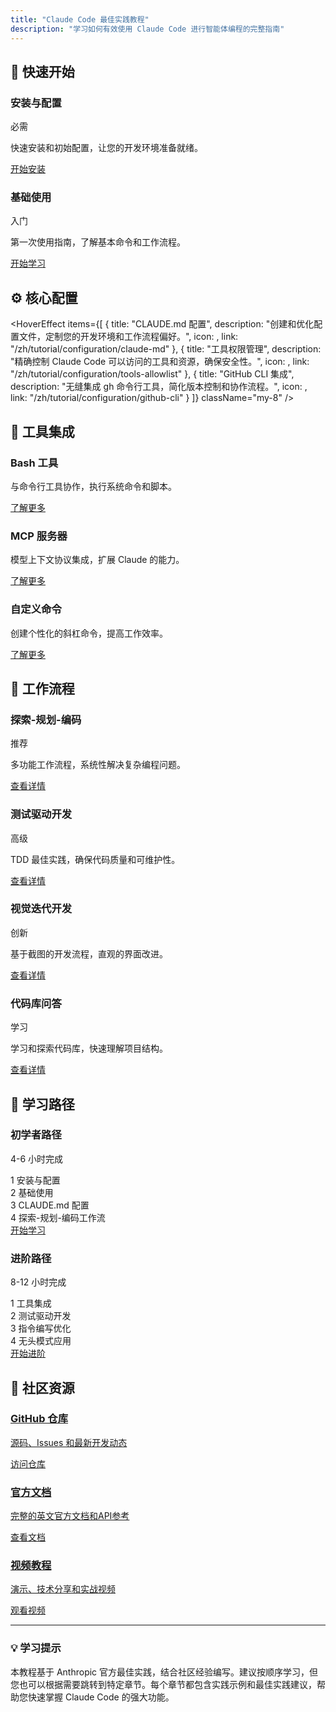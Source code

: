 ```yaml
---
title: "Claude Code 最佳实践教程"
description: "学习如何有效使用 Claude Code 进行智能体编程的完整指南"
---
```



## 🚀 快速开始

<div className="grid md:grid-cols-2 gap-6 my-8">
  <div className="group relative p-6 rounded-2xl bg-gradient-to-br from-green-50 to-emerald-50 dark:from-green-900/20 dark:to-emerald-900/20 border border-green-200 dark:border-green-800 hover:shadow-lg transition-all duration-300">
    <div className="flex items-center gap-3 mb-4">
      <div className="w-12 h-12 rounded-xl bg-green-100 dark:bg-green-900/50 flex items-center justify-center">
        <span className="icon-[lucide--download] text-2xl text-green-600 dark:text-green-400"></span>
      </div>
      <div>
        <h3 className="font-bold text-lg text-green-900 dark:text-green-100">安装与配置</h3>
        <span className="text-xs bg-green-200 dark:bg-green-800 text-green-800 dark:text-green-200 px-2 py-1 rounded-full">必需</span>
      </div>
    </div>
    <p className="text-green-700 dark:text-green-300 mb-4">快速安装和初始配置，让您的开发环境准备就绪。</p>
    <a href="/zh/tutorial/getting-started/installation" className="inline-flex items-center text-green-600 dark:text-green-400 font-medium">
      开始安装 <span className="icon-[lucide--arrow-right] ml-1 w-4 h-4"></span>
    </a>
  </div>

  <div className="group relative p-6 rounded-2xl bg-gradient-to-br from-blue-50 to-cyan-50 dark:from-blue-900/20 dark:to-cyan-900/20 border border-blue-200 dark:border-blue-800 hover:shadow-lg transition-all duration-300">
    <div className="flex items-center gap-3 mb-4">
      <div className="w-12 h-12 rounded-xl bg-blue-100 dark:bg-blue-900/50 flex items-center justify-center">
        <span className="icon-[lucide--play-circle] text-2xl text-blue-600 dark:text-blue-400"></span>
      </div>
      <div>
        <h3 className="font-bold text-lg text-blue-900 dark:text-blue-100">基础使用</h3>
        <span className="text-xs bg-blue-200 dark:bg-blue-800 text-blue-800 dark:text-blue-200 px-2 py-1 rounded-full">入门</span>
      </div>
    </div>
    <p className="text-blue-700 dark:text-blue-300 mb-4">第一次使用指南，了解基本命令和工作流程。</p>
    <a href="/zh/tutorial/getting-started/basic-usage" className="inline-flex items-center text-blue-600 dark:text-blue-400 font-medium">
      开始学习 <span className="icon-[lucide--arrow-right] ml-1 w-4 h-4"></span>
    </a>
  </div>
</div>

## ⚙️ 核心配置

<HoverEffect
  items={[
    {
      title: "CLAUDE.md 配置",
      description: "创建和优化配置文件，定制您的开发环境和工作流程偏好。",
      icon: <span className="icon-[lucide--settings]"></span>,
      link: "/zh/tutorial/configuration/claude-md"
    },
    {
      title: "工具权限管理",
      description: "精确控制 Claude Code 可以访问的工具和资源，确保安全性。",
      icon: <span className="icon-[lucide--shield-check]"></span>,
      link: "/zh/tutorial/configuration/tools-allowlist"
    },
    {
      title: "GitHub CLI 集成",
      description: "无缝集成 gh 命令行工具，简化版本控制和协作流程。",
      icon: <span className="icon-[mingcute--github-line]"></span>,
      link: "/zh/tutorial/configuration/github-cli"
    }
  ]}
  className="my-8"
/>

## 🔧 工具集成

<div className="grid md:grid-cols-3 gap-6 my-8">
  <div className="group relative p-6 rounded-2xl bg-gradient-to-br from-purple-50 to-violet-50 dark:from-purple-900/20 dark:to-violet-900/20 border border-purple-200 dark:border-purple-800 hover:shadow-lg transition-all duration-300">
    <div className="w-12 h-12 rounded-xl bg-purple-100 dark:bg-purple-900/50 flex items-center justify-center mb-4">
      <span className="icon-[lucide--terminal] text-2xl text-purple-600 dark:text-purple-400"></span>
    </div>
    <h3 className="font-bold text-lg text-purple-900 dark:text-purple-100 mb-2">Bash 工具</h3>
    <p className="text-purple-700 dark:text-purple-300 text-sm mb-4">与命令行工具协作，执行系统命令和脚本。</p>
    <a href="/zh/tutorial/tools-integration/bash-tools" className="inline-flex items-center text-purple-600 dark:text-purple-400 font-medium text-sm">
      了解更多 <span className="icon-[lucide--arrow-right] ml-1 w-4 h-4"></span>
    </a>
  </div>

  <div className="group relative p-6 rounded-2xl bg-gradient-to-br from-orange-50 to-amber-50 dark:from-orange-900/20 dark:to-amber-900/20 border border-orange-200 dark:border-orange-800 hover:shadow-lg transition-all duration-300">
    <div className="w-12 h-12 rounded-xl bg-orange-100 dark:bg-orange-900/50 flex items-center justify-center mb-4">
      <span className="icon-[lucide--network] text-2xl text-orange-600 dark:text-orange-400"></span>
    </div>
    <h3 className="font-bold text-lg text-orange-900 dark:text-orange-100 mb-2">MCP 服务器</h3>
    <p className="text-orange-700 dark:text-orange-300 text-sm mb-4">模型上下文协议集成，扩展 Claude 的能力。</p>
    <a href="/zh/tutorial/tools-integration/mcp-servers" className="inline-flex items-center text-orange-600 dark:text-orange-400 font-medium text-sm">
      了解更多 <span className="icon-[lucide--arrow-right] ml-1 w-4 h-4"></span>
    </a>
  </div>

  <div className="group relative p-6 rounded-2xl bg-gradient-to-br from-rose-50 to-pink-50 dark:from-rose-900/20 dark:to-pink-900/20 border border-rose-200 dark:border-rose-800 hover:shadow-lg transition-all duration-300">
    <div className="w-12 h-12 rounded-xl bg-rose-100 dark:bg-rose-900/50 flex items-center justify-center mb-4">
      <span className="icon-[lucide--command] text-2xl text-rose-600 dark:text-rose-400"></span>
    </div>
    <h3 className="font-bold text-lg text-rose-900 dark:text-rose-100 mb-2">自定义命令</h3>
    <p className="text-rose-700 dark:text-rose-300 text-sm mb-4">创建个性化的斜杠命令，提高工作效率。</p>
    <a href="/zh/tutorial/tools-integration/custom-commands" className="inline-flex items-center text-rose-600 dark:text-rose-400 font-medium text-sm">
      了解更多 <span className="icon-[lucide--arrow-right] ml-1 w-4 h-4"></span>
    </a>
  </div>
</div>

## 💼 工作流程

<div className="grid md:grid-cols-2 gap-6 my-8">
  <div className="group relative p-6 rounded-2xl bg-gradient-to-br from-indigo-50 to-blue-50 dark:from-indigo-900/20 dark:to-blue-900/20 border border-indigo-200 dark:border-indigo-800 hover:shadow-lg transition-all duration-300">
    <div className="flex items-start gap-4 mb-4">
      <div className="w-12 h-12 rounded-xl bg-indigo-100 dark:bg-indigo-900/50 flex items-center justify-center">
        <span className="icon-[lucide--workflow] text-2xl text-indigo-600 dark:text-indigo-400"></span>
      </div>
      <div>
        <h3 className="font-bold text-lg text-indigo-900 dark:text-indigo-100">探索-规划-编码</h3>
        <span className="text-xs bg-indigo-200 dark:bg-indigo-800 text-indigo-800 dark:text-indigo-200 px-2 py-1 rounded-full">推荐</span>
      </div>
    </div>
    <p className="text-indigo-700 dark:text-indigo-300 mb-4">多功能工作流程，系统性解决复杂编程问题。</p>
    <a href="/zh/tutorial/workflows/explore-plan-code" className="inline-flex items-center text-indigo-600 dark:text-indigo-400 font-medium">
      查看详情 <span className="icon-[lucide--arrow-right] ml-1 w-4 h-4"></span>
    </a>
  </div>

  <div className="group relative p-6 rounded-2xl bg-gradient-to-br from-teal-50 to-cyan-50 dark:from-teal-900/20 dark:to-cyan-900/20 border border-teal-200 dark:border-teal-800 hover:shadow-lg transition-all duration-300">
    <div className="flex items-start gap-4 mb-4">
      <div className="w-12 h-12 rounded-xl bg-teal-100 dark:bg-teal-900/50 flex items-center justify-center">
        <span className="icon-[lucide--test-tube] text-2xl text-teal-600 dark:text-teal-400"></span>
      </div>
      <div>
        <h3 className="font-bold text-lg text-teal-900 dark:text-teal-100">测试驱动开发</h3>
        <span className="text-xs bg-teal-200 dark:bg-teal-800 text-teal-800 dark:text-teal-200 px-2 py-1 rounded-full">高级</span>
      </div>
    </div>
    <p className="text-teal-700 dark:text-teal-300 mb-4">TDD 最佳实践，确保代码质量和可维护性。</p>
    <a href="/zh/tutorial/workflows/test-driven" className="inline-flex items-center text-teal-600 dark:text-teal-400 font-medium">
      查看详情 <span className="icon-[lucide--arrow-right] ml-1 w-4 h-4"></span>
    </a>
  </div>

  <div className="group relative p-6 rounded-2xl bg-gradient-to-br from-emerald-50 to-green-50 dark:from-emerald-900/20 dark:to-green-900/20 border border-emerald-200 dark:border-emerald-800 hover:shadow-lg transition-all duration-300">
    <div className="flex items-start gap-4 mb-4">
      <div className="w-12 h-12 rounded-xl bg-emerald-100 dark:bg-emerald-900/50 flex items-center justify-center">
        <span className="icon-[lucide--image] text-2xl text-emerald-600 dark:text-emerald-400"></span>
      </div>
      <div>
        <h3 className="font-bold text-lg text-emerald-900 dark:text-emerald-100">视觉迭代开发</h3>
        <span className="text-xs bg-emerald-200 dark:bg-emerald-800 text-emerald-800 dark:text-emerald-200 px-2 py-1 rounded-full">创新</span>
      </div>
    </div>
    <p className="text-emerald-700 dark:text-emerald-300 mb-4">基于截图的开发流程，直观的界面改进。</p>
    <a href="/zh/tutorial/workflows/visual-iteration" className="inline-flex items-center text-emerald-600 dark:text-emerald-400 font-medium">
      查看详情 <span className="icon-[lucide--arrow-right] ml-1 w-4 h-4"></span>
    </a>
  </div>

  <div className="group relative p-6 rounded-2xl bg-gradient-to-br from-slate-50 to-gray-50 dark:from-slate-900/20 dark:to-gray-900/20 border border-slate-200 dark:border-slate-800 hover:shadow-lg transition-all duration-300">
    <div className="flex items-start gap-4 mb-4">
      <div className="w-12 h-12 rounded-xl bg-slate-100 dark:bg-slate-900/50 flex items-center justify-center">
        <span className="icon-[lucide--message-circle-question] text-2xl text-slate-600 dark:text-slate-400"></span>
      </div>
      <div>
        <h3 className="font-bold text-lg text-slate-900 dark:text-slate-100">代码库问答</h3>
        <span className="text-xs bg-slate-200 dark:bg-slate-800 text-slate-800 dark:text-slate-200 px-2 py-1 rounded-full">学习</span>
      </div>
    </div>
    <p className="text-slate-700 dark:text-slate-300 mb-4">学习和探索代码库，快速理解项目结构。</p>
    <a href="/zh/tutorial/workflows/codebase-qa" className="inline-flex items-center text-slate-600 dark:text-slate-400 font-medium">
      查看详情 <span className="icon-[lucide--arrow-right] ml-1 w-4 h-4"></span>
    </a>
  </div>
</div>

## 🎯 学习路径

<div className="grid md:grid-cols-2 gap-8 my-12">
  <div className="relative overflow-hidden rounded-3xl bg-gradient-to-br from-blue-600 via-purple-600 to-indigo-700 p-8 text-white">
    <div className="absolute inset-0 bg-gradient-to-br from-blue-600/90 via-purple-600/90 to-indigo-700/90"></div>
    <div className="relative z-10">
      <div className="flex items-center gap-3 mb-6">
        <div className="w-12 h-12 rounded-xl bg-white/20 flex items-center justify-center">
          <span className="icon-[lucide--graduation-cap] text-2xl"></span>
        </div>
        <div>
          <h3 className="text-2xl font-bold">初学者路径</h3>
          <p className="text-blue-100">4-6 小时完成</p>
        </div>
      </div>
      <div className="space-y-3 mb-6">
        <div className="flex items-center gap-3">
          <span className="w-6 h-6 rounded-full bg-white/20 flex items-center justify-center text-sm font-bold">1</span>
          <span>安装与配置</span>
        </div>
        <div className="flex items-center gap-3">
          <span className="w-6 h-6 rounded-full bg-white/20 flex items-center justify-center text-sm font-bold">2</span>
          <span>基础使用</span>
        </div>
        <div className="flex items-center gap-3">
          <span className="w-6 h-6 rounded-full bg-white/20 flex items-center justify-center text-sm font-bold">3</span>
          <span>CLAUDE.md 配置</span>
        </div>
        <div className="flex items-center gap-3">
          <span className="w-6 h-6 rounded-full bg-white/20 flex items-center justify-center text-sm font-bold">4</span>
          <span>探索-规划-编码工作流</span>
        </div>
      </div>
      <a href="/zh/tutorial/getting-started/installation" className="inline-flex items-center bg-white/20 hover:bg-white/30 px-4 py-2 rounded-xl font-medium transition-all duration-300">
        开始学习 <span className="icon-[lucide--arrow-right] ml-2 w-4 h-4"></span>
      </a>
    </div>
  </div>

  <div className="relative overflow-hidden rounded-3xl bg-gradient-to-br from-emerald-600 via-teal-600 to-cyan-700 p-8 text-white">
    <div className="absolute inset-0 bg-gradient-to-br from-emerald-600/90 via-teal-600/90 to-cyan-700/90"></div>
    <div className="relative z-10">
      <div className="flex items-center gap-3 mb-6">
        <div className="w-12 h-12 rounded-xl bg-white/20 flex items-center justify-center">
          <span className="icon-[lucide--rocket] text-2xl"></span>
        </div>
        <div>
          <h3 className="text-2xl font-bold">进阶路径</h3>
          <p className="text-emerald-100">8-12 小时完成</p>
        </div>
      </div>
      <div className="space-y-3 mb-6">
        <div className="flex items-center gap-3">
          <span className="w-6 h-6 rounded-full bg-white/20 flex items-center justify-center text-sm font-bold">1</span>
          <span>工具集成</span>
        </div>
        <div className="flex items-center gap-3">
          <span className="w-6 h-6 rounded-full bg-white/20 flex items-center justify-center text-sm font-bold">2</span>
          <span>测试驱动开发</span>
        </div>
        <div className="flex items-center gap-3">
          <span className="w-6 h-6 rounded-full bg-white/20 flex items-center justify-center text-sm font-bold">3</span>
          <span>指令编写优化</span>
        </div>
        <div className="flex items-center gap-3">
          <span className="w-6 h-6 rounded-full bg-white/20 flex items-center justify-center text-sm font-bold">4</span>
          <span>无头模式应用</span>
        </div>
      </div>
      <a href="/zh/tutorial/tools-integration/bash-tools" className="inline-flex items-center bg-white/20 hover:bg-white/30 px-4 py-2 rounded-xl font-medium transition-all duration-300">
        开始进阶 <span className="icon-[lucide--arrow-right] ml-2 w-4 h-4"></span>
      </a>
    </div>
  </div>
</div>

## 🤝 社区资源

<div className="grid md:grid-cols-3 gap-6 my-8">
  <a href="https://github.com/anthropics/claude-code" target="_blank" rel="noopener noreferrer" className="group block p-6 rounded-2xl bg-white dark:bg-neutral-900 border border-neutral-200 dark:border-neutral-800 hover:shadow-lg transition-all duration-300">
    <div className="w-12 h-12 rounded-xl bg-neutral-100 dark:bg-neutral-800 flex items-center justify-center mb-4 group-hover:scale-110 transition-transform duration-300">
      <span className="icon-[mingcute--github-line] text-2xl text-neutral-600 dark:text-neutral-400"></span>
    </div>
    <h3 className="font-bold text-lg text-neutral-900 dark:text-white mb-2">GitHub 仓库</h3>
    <p className="text-neutral-600 dark:text-neutral-400 text-sm mb-4">源码、Issues 和最新开发动态</p>
    <div className="flex items-center text-blue-600 dark:text-blue-400 text-sm font-medium">
      访问仓库 <span className="icon-[lucide--external-link] ml-1 w-4 h-4"></span>
    </div>
  </a>

  <a href="https://docs.anthropic.com/en/docs/claude-code" target="_blank" rel="noopener noreferrer" className="group block p-6 rounded-2xl bg-white dark:bg-neutral-900 border border-neutral-200 dark:border-neutral-800 hover:shadow-lg transition-all duration-300">
    <div className="w-12 h-12 rounded-xl bg-neutral-100 dark:bg-neutral-800 flex items-center justify-center mb-4 group-hover:scale-110 transition-transform duration-300">
      <span className="icon-[lucide--book-open] text-2xl text-neutral-600 dark:text-neutral-400"></span>
    </div>
    <h3 className="font-bold text-lg text-neutral-900 dark:text-white mb-2">官方文档</h3>
    <p className="text-neutral-600 dark:text-neutral-400 text-sm mb-4">完整的英文官方文档和API参考</p>
    <div className="flex items-center text-blue-600 dark:text-blue-400 text-sm font-medium">
      查看文档 <span className="icon-[lucide--external-link] ml-1 w-4 h-4"></span>
    </div>
  </a>

  <a href="https://www.youtube.com/results?search_query=claude+code" target="_blank" rel="noopener noreferrer" className="group block p-6 rounded-2xl bg-white dark:bg-neutral-900 border border-neutral-200 dark:border-neutral-800 hover:shadow-lg transition-all duration-300">
    <div className="w-12 h-12 rounded-xl bg-neutral-100 dark:bg-neutral-800 flex items-center justify-center mb-4 group-hover:scale-110 transition-transform duration-300">
      <span className="icon-[mingcute--youtube-line] text-2xl text-neutral-600 dark:text-neutral-400"></span>
    </div>
    <h3 className="font-bold text-lg text-neutral-900 dark:text-white mb-2">视频教程</h3>
    <p className="text-neutral-600 dark:text-neutral-400 text-sm mb-4">演示、技术分享和实战视频</p>
    <div className="flex items-center text-blue-600 dark:text-blue-400 text-sm font-medium">
      观看视频 <span className="icon-[lucide--external-link] ml-1 w-4 h-4"></span>
    </div>
  </a>
</div>

---

<div className="mt-12 p-8 rounded-3xl bg-gradient-to-br from-neutral-50 to-white dark:from-neutral-900 dark:to-neutral-800 border border-neutral-200 dark:border-neutral-700">
  <div className="flex items-start gap-4">
    <div className="w-12 h-12 rounded-xl bg-blue-100 dark:bg-blue-900/50 flex items-center justify-center">
      <span className="icon-[lucide--lightbulb] text-2xl text-blue-600 dark:text-blue-400"></span>
    </div>
    <div>
      <h3 className="text-xl font-bold text-neutral-900 dark:text-white mb-2">💡 学习提示</h3>
      <p className="text-neutral-600 dark:text-neutral-400 leading-relaxed">
        本教程基于 Anthropic 官方最佳实践，结合社区经验编写。建议按顺序学习，但您也可以根据需要跳转到特定章节。每个章节都包含实践示例和最佳实践建议，帮助您快速掌握 Claude Code 的强大功能。
      </p>
    </div>
  </div>
</div>